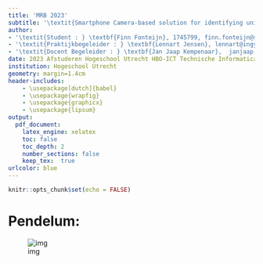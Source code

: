 ```yaml
---
title: 'MRB 2023'
subtitle: '\textit{Smartphone Camera-based solution for identifying uniquely flashing IoT Light Fixtures}'
author: 
- '\textit{Student : } \textbf{Finn Fonteijn}, 1745799, finn.fonteijn@student.hu.nl'
- '\textit{Praktijkbegeleider : } \textbf{Lennart Jensen}, lennart@ingy.nl'
- '\textit{Docent Begeleider : } \textbf{Jan Jaap Kempenaar},  janjaap.kempenaar@hu.nl'
date: 2023 Afstuderen Hogeschool Utrecht HBO-ICT Technische Informatica & Ingy B.V.
institution: Hogeschool Utrecht
geometry: margin=1.4cm
header-includes:
    - \usepackage[dutch]{babel}
    - \usepackage{wrapfig}
    - \usepackage{graphicx}
    - \usepackage{lipsum}
output:
  pdf_document:
    latex_engine: xelatex
    toc: false 
    toc_depth: 2
    number_sections: false 
    keep_tex:  true
urlcolor: blue
---
```



```r
knitr::opts_chunk$set(echo = FALSE)
```

# Pendelum:

![img](img/2023-08-11-15-56-42.png)
